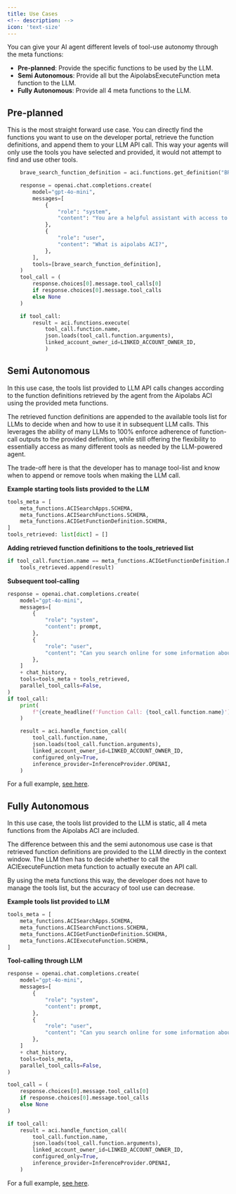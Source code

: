 ```yaml
---
title: Use Cases
<!-- description: -->
icon: 'text-size'
---
```


You can give your AI agent different levels of tool-use autonomy through the meta functions:

- **Pre-planned**: Provide the specific functions to be used by the LLM.
- **Semi Autonomous**: Provide all but the AipolabsExecuteFunction meta function to the LLM.
- **Fully Autonomous**: Provide all 4 meta functions to the LLM.

## Pre-planned

This is the most straight forward use case. You can directly find the functions you want to use on the developer portal, retrieve the function definitions, and append them to your LLM API call. This way your agents will only use the tools you have selected and provided, it would not attempt to find and use other tools.
```python
    brave_search_function_definition = aci.functions.get_definition("BRAVE_SEARCH__WEB_SEARCH")

    response = openai.chat.completions.create(
        model="gpt-4o-mini",
        messages=[
            {
                "role": "system",
                "content": "You are a helpful assistant with access to a variety of tools.",
            },
            {
                "role": "user",
                "content": "What is aipolabs ACI?",
            },
        ],
        tools=[brave_search_function_definition],
    )
    tool_call = (
        response.choices[0].message.tool_calls[0]
        if response.choices[0].message.tool_calls
        else None
    )

    if tool_call:
        result = aci.functions.execute(
            tool_call.function.name,
            json.loads(tool_call.function.arguments),
            linked_account_owner_id=LINKED_ACCOUNT_OWNER_ID,
            )
```

## Semi Autonomous

In this use case, the tools list provided to LLM API calls changes according to the function definitions retrieved by the agent from the Aipolabs ACI using the provided meta functions.

The retrieved function definitions are appended to the available tools list for LLMs to decide when and how to use it in subsequent LLM calls. This leverages the ability of many LLMs to 100% enforce adherence of function-call outputs to the provided definition, while still offering the flexibility to essentially access as many different tools as needed by the LLM-powered agent.

The trade-off here is that the developer has to manage tool-list and know when to append or remove tools when making the LLM call.

**Example starting tools lists provided to the LLM**
```python
tools_meta = [
    meta_functions.ACISearchApps.SCHEMA,
    meta_functions.ACISearchFunctions.SCHEMA,
    meta_functions.ACIGetFunctionDefinition.SCHEMA,
]
tools_retrieved: list[dict] = []
```

**Adding retrieved function definitions to the tools_retrieved list**
```python
if tool_call.function.name == meta_functions.ACIGetFunctionDefinition.NAME:
    tools_retrieved.append(result)
```

**Subsequent tool-calling**
```python
response = openai.chat.completions.create(
    model="gpt-4o-mini",
    messages=[
        {
            "role": "system",
            "content": prompt,
        },
        {
            "role": "user",
            "content": "Can you search online for some information about aipolabs ACI? Use whichever search tool you find most suitable for the task via the ACI meta functions.",
        },
    ]
    + chat_history,
    tools=tools_meta + tools_retrieved,
    parallel_tool_calls=False,
)
if tool_call:
    print(
        f"{create_headline(f'Function Call: {tool_call.function.name}')} \n arguments: {tool_call.function.arguments}"
    )

    result = aci.handle_function_call(
        tool_call.function.name,
        json.loads(tool_call.function.arguments),
        linked_account_owner_id=LINKED_ACCOUNT_OWNER_ID,
        configured_only=True,
        inference_provider=InferenceProvider.OPENAI,
    )
```

For a full example, [see here](https://github.com/aipotheosis-labs/aipolabs-python/blob/main/examples/agent_with_dynamic_function_discovery_and_dynamic_tools.py).

## Fully Autonomous

In this use case, the tools list provided to the LLM is static, all 4 meta functions from the Aipolabs ACI are included.

The difference between this and the semi autonomous use case is that retrieved function definitions are provided to the LLM directly in the context window. The LLM then has to decide whether to call the ACIExecuteFunction meta function to actually execute an API call.

By using the meta functions this way, the developer does not have to manage the tools list, but the accuracy of tool use can decrease.

**Example tools list provided to LLM**
```python
tools_meta = [
    meta_functions.ACISearchApps.SCHEMA,
    meta_functions.ACISearchFunctions.SCHEMA,
    meta_functions.ACIGetFunctionDefinition.SCHEMA,
    meta_functions.ACIExecuteFunction.SCHEMA,
]
```

**Tool-calling through LLM**
```python
response = openai.chat.completions.create(
    model="gpt-4o-mini",
    messages=[
        {
            "role": "system",
            "content": prompt,
        },
        {
            "role": "user",
            "content": "Can you search online for some information about aipolabs ACI? Use whichever search tool you find most suitable for the task via the ACI meta functions.",
        },
    ]
    + chat_history,
    tools=tools_meta,
    parallel_tool_calls=False,
)

tool_call = (
    response.choices[0].message.tool_calls[0]
    if response.choices[0].message.tool_calls
    else None
)

if tool_call:
    result = aci.handle_function_call(
        tool_call.function.name,
        json.loads(tool_call.function.arguments),
        linked_account_owner_id=LINKED_ACCOUNT_OWNER_ID,
        configured_only=True,
        inference_provider=InferenceProvider.OPENAI,
    )
```

For a full example, [see here](https://github.com/aipotheosis-labs/aipolabs-python/blob/main/examples/agent_with_dynamic_function_discovery_and_fixed_tools.py).